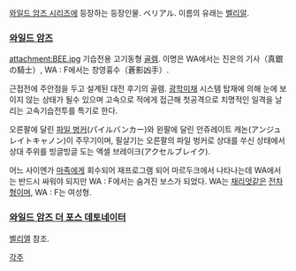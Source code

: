 [[와일드 암즈 시리즈]]에 등장하는 등장인물. ベリアル. 이름의 유래는 [[벨리알]].

=== [[와일드 암즈]] ===
attachment:BEE.jpg
기습전용 고기동형 [[골렘]]. 이명은 WA에서는 진은의 기사（真銀の騎士）, WA : F에서는 창영흉수（蒼影凶手）.

근접전에 주안점을 두고 설계된 대전 후기의 골렘. [[광학미채]] 시스템 탑재에 의해 눈에 보이지 않는 상태가 될수 있으며 고속으로 적에게 접근해 첫공격으로 치명적인 일격을 날리는 고속기습전투를 특기로 한다. 

오른팔에 달린 [[파일 벙커]](パイルバンカー)와 왼팔에 달린 안쥬레이트 캐논(アンジュレイトキャノン)이 주무기이며, 필살기는 오른팔의 파일 벙커로 상대를 쑤신 상태에서 상대 주위를 빙글빙글 도는 액셀 브레이크(アクセルブレイク).

어느 사이엔가 [[마족]]에게 회수되어 재프로그램 되어 마르두크에서 나타나는데 WA에서는 반드시 싸워야 되지만 WA : F에서는 숨겨진 보스가 되었다. WA는 [[채리엇]]같은 [[전차]]형이며, WA : F는 여성형.

=== [[와일드 암즈 더 포스 데토네이터]] ===
[[벨리엘]] 참조.

[[각주]]
